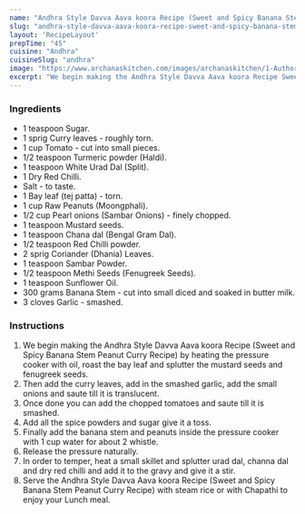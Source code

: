 ---
name: "Andhra Style Davva Aava koora Recipe (Sweet and Spicy Banana Stem Peanut Curry Recipe)"
slug: "andhra-style-davva-aava-koora-recipe-sweet-and-spicy-banana-stem-peanut-curry-recipe"
layout: 'RecipeLayout'
prepTime: "45"
cuisine: "Andhra"
cuisineSlug: "andhra"
image: "https://www.archanaskitchen.com/images/archanaskitchen/1-Author/sibyl_sunitha/Andhra_Style_Davva_Aava_koora_Recipe_Sweet_and_Spicy_Banana_Stem_Peanut_Curry_Recipe_.jpg"
excerpt: "We begin making the Andhra Style Davva Aava koora Recipe Sweet and Spicy Banana Stem Peanut Curry Recipe by heating the pressure cooker with oil, roast the bay leaf and splutter the mustard seeds and fenugreek seeds"
---

### Ingredients

- 1 teaspoon Sugar.
- 1 sprig Curry leaves - roughly torn.
- 1 cup Tomato - cut into small pieces.
- 1/2 teaspoon Turmeric powder (Haldi).
- 1 teaspoon White Urad Dal (Split).
- 1 Dry Red Chilli.
- Salt - to taste.
- 1 Bay leaf (tej patta) - torn.
- 1 cup Raw Peanuts (Moongphali).
- 1/2 cup Pearl onions (Sambar Onions) - finely chopped.
- 1 teaspoon Mustard seeds.
- 1 teaspoon Chana dal (Bengal Gram Dal).
- 1/2 teaspoon Red Chilli powder.
- 2 sprig Coriander (Dhania) Leaves.
- 1 teaspoon Sambar Powder.
- 1/2 teaspoon Methi Seeds (Fenugreek Seeds).
- 1 teaspoon Sunflower Oil.
- 300 grams Banana Stem - cut into small diced and soaked in butter milk.
- 3 cloves Garlic - smashed.

### Instructions

1. We begin making the Andhra Style Davva Aava koora Recipe (Sweet and Spicy Banana Stem Peanut Curry Recipe) by heating the pressure cooker with oil, roast the bay leaf and splutter the mustard seeds and fenugreek seeds.
1. Then add the curry leaves, add in the smashed garlic, add the small onions and saute till it is translucent.
1. Once done you can add the chopped tomatoes and saute till it is smashed.
1. Add all the spice powders and sugar give it a toss.
1. Finally add the banana stem and peanuts inside the pressure cooker with 1 cup water for about 2 whistle.
1. Release the pressure naturally.
1. In order to temper, heat a small skillet and splutter urad dal, channa dal and dry red chilli and add it to the gravy and give it a stir.
1. Serve the Andhra Style Davva Aava koora Recipe (Sweet and Spicy Banana Stem Peanut Curry Recipe) with steam rice or with Chapathi to enjoy your Lunch meal.
